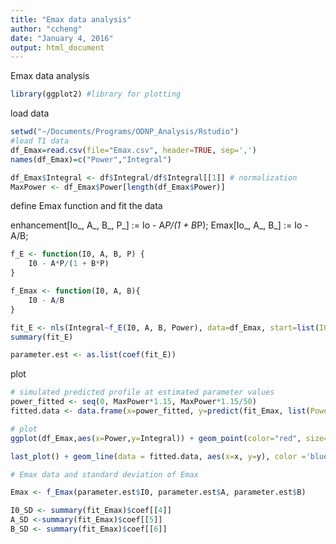 ```yaml
---
title: "Emax data analysis"
author: "ccheng"
date: "January 4, 2016"
output: html_document
---
```


Emax data analysis

```r
library(ggplot2) #library for plotting
```

load data
```r
setwd("~/Documents/Programs/ODNP_Analysis/Rstudio")
#load T1 data
df_Emax=read.csv(file="Emax.csv", header=TRUE, sep=',')
names(df_Emax)=c("Power","Integral")

df_Emax$Integral <- df$Integral/df$Integral[[1]] # normalization
MaxPower <- df_Emax$Power[length(df_Emax$Power)]
```

define Emax function and fit the data

enhancement[Io_, A_, B_, P_] := Io - A*P/(1 + B*P);	
Emax[Io_, A_, B_] := Io - A/B;
```r
f_E <- function(I0, A, B, P) {
    I0 - A*P/(1 + B*P)
}

f_Emax <- function(I0, A, B){
    I0 - A/B  
}

fit_E <- nls(Integral~f_E(I0, A, B, Power), data=df_Emax, start=list(I0 =1, A=1, B=1))
summary(fit_E)

parameter.est <- as.list(coef(fit_E))

```

plot
```r
# simulated predicted profile at estimated parameter values
power_fitted <- seq(0, MaxPower*1.15, MaxPower*1.15/50)
fitted.data <- data.frame(x=power_fitted, y=predict(fit_Emax, list(Power = power_fitted )))

# plot
ggplot(df_Emax,aes(x=Power,y=Integral)) + geom_point(color="red", size=3) + scale_x_continuous(breaks=1:10) + xlab("Power (Watt)")+ylab("peak integral")

last_plot() + geom_line(data = fitted.data, aes(x=x, y=y), color ='blue', alpha=.5) 

# Emax data and standard deviation of Emax

Emax <- f_Emax(parameter.est$I0, parameter.est$A, parameter.est$B)

I0_SD <- summary(fit_Emax)$coef[[4]]
A_SD <-summary(fit_Emax)$coef[[5]]
B_SD <- summary(fit_Emax)$coef[[6]]



```

